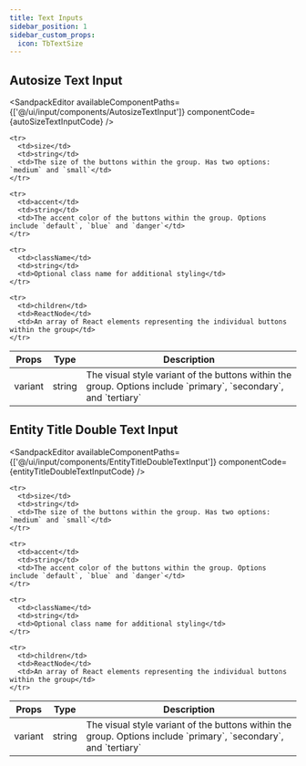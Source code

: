 ```yaml
---
title: Text Inputs
sidebar_position: 1
sidebar_custom_props:
  icon: TbTextSize
---
```




## Autosize Text Input 

<Tabs>
<TabItem value="usage" label="Usage" default>

<SandpackEditor
  availableComponentPaths={['@/ui/input/components/AutosizeTextInput']}
  componentCode={autoSizeTextInputCode} 
/>

</TabItem>

<TabItem value="props" label="Props">

<table>
  <thead>
    <tr>
      <th>Props</th>
      <th>Type</th>
      <th>Description</th>
    </tr>
  </thead>

  <tbody>
    <tr>
      <td>variant</td>
      <td>string</td>
      <td>The visual style variant of the buttons within the group. Options include `primary`, `secondary`, and `tertiary`</td>
    </tr>

    <tr>
      <td>size</td>
      <td>string</td>
      <td>The size of the buttons within the group. Has two options: `medium` and `small`</td>
    </tr>

    <tr>
      <td>accent</td>
      <td>string</td>
      <td>The accent color of the buttons within the group. Options include `default`, `blue` and `danger`</td>
    </tr>

    <tr>
      <td>className</td>
      <td>string</td>
      <td>Optional class name for additional styling</td>
    </tr>

    <tr>
      <td>children</td>
      <td>ReactNode</td>
      <td>An array of React elements representing the individual buttons within the group</td>
    </tr>

  </tbody>
</table>

</TabItem>

</Tabs>


## Entity Title Double Text Input 


<Tabs>
<TabItem value="usage" label="Usage" default>

<SandpackEditor
  availableComponentPaths={['@/ui/input/components/EntityTitleDoubleTextInput']}
  componentCode={entityTitleDoubleTextInputCode} 
/>

</TabItem>

<TabItem value="props" label="Props">

<table>
  <thead>
    <tr>
      <th>Props</th>
      <th>Type</th>
      <th>Description</th>
    </tr>
  </thead>

  <tbody>
    <tr>
      <td>variant</td>
      <td>string</td>
      <td>The visual style variant of the buttons within the group. Options include `primary`, `secondary`, and `tertiary`</td>
    </tr>

    <tr>
      <td>size</td>
      <td>string</td>
      <td>The size of the buttons within the group. Has two options: `medium` and `small`</td>
    </tr>

    <tr>
      <td>accent</td>
      <td>string</td>
      <td>The accent color of the buttons within the group. Options include `default`, `blue` and `danger`</td>
    </tr>

    <tr>
      <td>className</td>
      <td>string</td>
      <td>Optional class name for additional styling</td>
    </tr>

    <tr>
      <td>children</td>
      <td>ReactNode</td>
      <td>An array of React elements representing the individual buttons within the group</td>
    </tr>

  </tbody>
</table>

</TabItem>

</Tabs>
